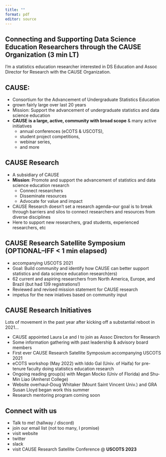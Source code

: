 ```yaml
---
title: ""
format: pdf
editor: source
---
```


## Connecting and Supporting Data Science Education Researchers through the CAUSE Organization (3 min LT)

I'm a statistics education researcher interested in DS Education and Assoc Director for Research with the CAUSE Organization.

## CAUSE:

-   Consortium for the Advancement of Undergraduate Statistics Education
-   grown fairly large over last 20 years
-   Mission: Support the advancement of undergraduate statistics and data science education
-   **CAUSE is a large, active, community with broad scope** & many active initiatives
    -   annual conferences (eCOTS & USCOTS),
    -   student project competitions,
    -   webinar series,
    -   and more

## CAUSE **Research**

-   A subsidiary of CAUSE
-   **Mission**: Promote and support the advancement of statistics and data science education research
    -   Connect researchers
    -   Disseminate resources
    -   Advocate for value and impact
-   CAUSE Research doesn't set a research agenda--our goal is to break through barriers and silos to connect researchers and resources from diverse disciplines
-   Here to support new researchers, grad students, experienced researchers, etc

\newpage



## CAUSE Research Satellite Symposium  (OPTIONAL--IFF < 1 min elapsed)

- accompanying USCOTS 2021
-   Goal: Build community and identify how CAUSE can better support statistics and data science education research(ers)
-   62 current and aspiring researchers from North America, Europe, and Brazil (but had 139 registrations!)
-   Reviewed and revised mission statement for CAUSE research
-   impetus for the new iniatives based on community input



## CAUSE Research Initiatives

Lots of movement in the past year after kicking off a substantial reboot in 2021...

-   CAUSE appointed Laura Le and I to join as Assoc Directors for Research
-   Some information gathering with past leadership & advisory board members
-   First ever CAUSE Research Satellite Symposium accompanying USCOTS 2021
-   eCOTS workshop (May 2022) with Iddo Gal (Univ. of Haifa) for pre-tenure faculty doing statistics education research
-   Ongoing reading group(s) with Megan Mocko (Univ of Florida) and Shu-Min Liao (Amherst College)
-   Website overhaul--Doug Whitaker (Mount Saint Vincent Univ.) and GRA Susan Lloyd began work this summer
-   Research mentoring program coming soon



## Connect with us

-   Talk to me! (hallway / discord)
-   join our email list (not too many, I promise)
-   visit website
-   twitter
-   slack
-   visit CAUSE Research Satellite Conference \@ **USCOTS 2023**
